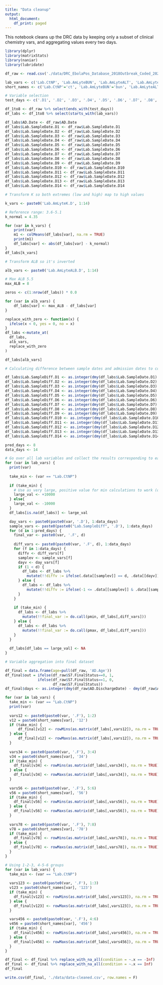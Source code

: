 ```yaml
---
title: "Data cleanup"
output:
  html_document:
    df_print: paged
---
```


This notebook cleans up the DRC data by keeping only a subset of clinical chemistry vars, and aggregating values every two days.

```r
library(dplyr)
library(matrixStats)
library(naniar)
library(lubridate)
```

```r
df_raw <- read.csv('./data/DRC_EbolaPos_Database_2018Outbreak_Coded_2021_08_13.csv', na.strings=c(""))
```

```r
lab_vars <- c('Lab.CtNP', 'Lab.AmLyteBUN', 'Lab.AmLyteALT', 'Lab.AmLyteAST', 'Lab.AmLyteCK', 'Lab.AmLyteALB', 'Lab.AmLyteK', 'Lab.AmLyteCRE', 'Lab.AmLyteCRP')
short_names <- c('Lab.CtNP'='ct', 'Lab.AmLyteBUN'='bun', 'Lab.AmLyteALT'='alt', 'Lab.AmLyteAST'='ast', 'Lab.AmLyteCK'='ck', 'Lab.AmLyteALB'='alb', 'Lab.AmLyteK'='k', 'Lab.AmLyteCRE'='cre', 'Lab.AmLyteCRP'='crp')
```

```r
# Variable selection
test_days <- c('.D1', '.D2', '.D3', '.D4', '.D5', '.D6', '.D7', '.D8', '.D9', '.D10', '.D11', '.D12', '.D13', '.D14')

df_1to8 <- df_raw %>% select(ends_with(test_days))
df_labs <- df_1to8 %>% select(starts_with(lab_vars))

df_labs$AD.Date <- df_raw$AD.Date
df_labs$Lab.SampleDate.D1 <- df_raw$Lab.SampleDate.D1
df_labs$Lab.SampleDate.D2 <- df_raw$Lab.SampleDate.D2
df_labs$Lab.SampleDate.D3 <- df_raw$Lab.SampleDate.D3
df_labs$Lab.SampleDate.D4 <- df_raw$Lab.SampleDate.D4
df_labs$Lab.SampleDate.D5 <- df_raw$Lab.SampleDate.D5
df_labs$Lab.SampleDate.D6 <- df_raw$Lab.SampleDate.D6
df_labs$Lab.SampleDate.D7 <- df_raw$Lab.SampleDate.D7
df_labs$Lab.SampleDate.D8 <- df_raw$Lab.SampleDate.D8
df_labs$Lab.SampleDate.D9 <- df_raw$Lab.SampleDate.D9
df_labs$Lab.SampleDate.D10 <- df_raw$Lab.SampleDate.D10
df_labs$Lab.SampleDate.D11 <- df_raw$Lab.SampleDate.D11
df_labs$Lab.SampleDate.D12 <- df_raw$Lab.SampleDate.D12
df_labs$Lab.SampleDate.D13 <- df_raw$Lab.SampleDate.D13
df_labs$Lab.SampleDate.D14 <- df_raw$Lab.SampleDate.D14
```

```r
# Transform K so both extremes (low and high) map to high values

k_vars <- paste0('Lab.AmLyteK.D', 1:14)

# Reference range: 3.6-5.1
k_normal = 4.35

for (var in k_vars) {
    print(var)
    m1 <- colMeans(df_labs[var], na.rm = TRUE)
    print(m1)
    df_labs[var] <- abs(df_labs[var] - k_normal)
}
df_labs[k_vars]
```

```r
# Transform ALB so it's inverted

alb_vars <- paste0('Lab.AmLyteALB.D', 1:14)

# Max ALB 5.5
max_ALB = 8

zeros <- c(1:nrow(df_labs)) * 0.0

for (var in alb_vars) {
    df_labs[var] <- max_ALB - df_labs[var]
}

replace_with_zero <- function(x) {
  ifelse(x < 0, yes = 0, no = x)
}
df_labs <-mutate_at(
  df_labs,
  alb_vars, 
  replace_with_zero
)

df_labs[alb_vars]

```

```r
# Calculating difference between sample dates and admission dates to correctly assign lab results to number of days after admission

df_labs$Lab.SampleDiff.D1 <- as.integer(dmy(df_labs$Lab.SampleDate.D1) - dmy(df_labs$AD.Date))
df_labs$Lab.SampleDiff.D2 <- as.integer(dmy(df_labs$Lab.SampleDate.D2) - dmy(df_labs$AD.Date))
df_labs$Lab.SampleDiff.D3 <- as.integer(dmy(df_labs$Lab.SampleDate.D3) - dmy(df_labs$AD.Date))
df_labs$Lab.SampleDiff.D4 <- as.integer(dmy(df_labs$Lab.SampleDate.D4) - dmy(df_labs$AD.Date))
df_labs$Lab.SampleDiff.D5 <- as.integer(dmy(df_labs$Lab.SampleDate.D5) - dmy(df_labs$AD.Date))
df_labs$Lab.SampleDiff.D6 <- as.integer(dmy(df_labs$Lab.SampleDate.D6) - dmy(df_labs$AD.Date))
df_labs$Lab.SampleDiff.D7 <- as.integer(dmy(df_labs$Lab.SampleDate.D7) - dmy(df_labs$AD.Date))
df_labs$Lab.SampleDiff.D8 <- as.integer(dmy(df_labs$Lab.SampleDate.D8) - dmy(df_labs$AD.Date))
df_labs$Lab.SampleDiff.D9 <- as.integer(dmy(df_labs$Lab.SampleDate.D9) - dmy(df_labs$AD.Date))
df_labs$Lab.SampleDiff.D10 <- as.integer(dmy(df_labs$Lab.SampleDate.D10) - dmy(df_labs$AD.Date))
df_labs$Lab.SampleDiff.D11 <- as.integer(dmy(df_labs$Lab.SampleDate.D11) - dmy(df_labs$AD.Date))
df_labs$Lab.SampleDiff.D12 <- as.integer(dmy(df_labs$Lab.SampleDate.D12) - dmy(df_labs$AD.Date))
df_labs$Lab.SampleDiff.D13 <- as.integer(dmy(df_labs$Lab.SampleDate.D13) - dmy(df_labs$AD.Date))
df_labs$Lab.SampleDiff.D14 <- as.integer(dmy(df_labs$Lab.SampleDate.D14) - dmy(df_labs$AD.Date))
```

```r

pred_days <- 8
data_days <- 14

# Go over all lab variables and collect the results corresponding to each day after admission up to data_days
for (var in lab_vars) {
  print(var)
  
  take_min <- (var == "Lab.CtNP")
  
  if (take_min) {
    # Use as very large, positive value for min calculations to work (otherwise NA always gets picked by min)
    large_val <- +10000
  } else{
    large_val <- -10000
  }
  df_labs[is.na(df_labs)] <- large_val  

  day_vars <- paste0(paste0(var, '.D'), 1:data_days)
  sample_vars <- paste0(paste0("Lab.SampleDiff", '.D'), 1:data_days)
  for (d in 1:pred_days) {
    final_var <- paste0(var, '.F', d)
    
    diff_vars <- paste0(paste0(var, '.F', d), 1:data_days)
    for (f in 1:data_days) {
      diffv <- diff_vars[f]
      samplev <- sample_vars[f]
      dayv <- day_vars[f]
      if (1 < d) {
        df_labs <- df_labs %>% 
          mutate(!!diffv := ifelse(.data[[samplev]] == d, .data[[dayv]], large_val))
      } else {
        df_labs <- df_labs %>% 
          mutate(!!diffv := ifelse(-1 <= .data[[samplev]] & .data[[samplev]] <= 1, .data[[dayv]], large_val))
      }
    }
    
    if (take_min) {
      df_labs <- df_labs %>% 
        mutate(!!final_var := do.call(pmin, df_labs[,diff_vars]))        
    } else {
      df_labs <- df_labs %>% 
        mutate(!!final_var := do.call(pmax, df_labs[,diff_vars]))  
    }
  }
  
  df_labs[df_labs == large_val] <- NA  
}
```

```r
# Variable aggregation into final dataset

df_final = data.frame(age=pull(df_raw, 'AD.Age'))
df_final$out = ifelse(df_raw$S7.FinalStatus==0, 1,
               ifelse(df_raw$S7.FinalStatus==1, 0, 
                      df_raw$S7.FinalStatus))
df_final$days <- as.integer(dmy(df_raw$AD.DischargeDate) - dmy(df_raw$AD.Date))

for (var in lab_vars) {
  take_min <- (var == "Lab.CtNP")
  print(var)
  
  vars12 <- paste0(paste0(var, '.F'), 1:2)
  v12 = paste0(short_names[var], '12')
  if (take_min) {
      df_final[v12] <- rowMins(as.matrix(df_labs[,vars12]), na.rm = TRUE)
  } else {
      df_final[v12] <- rowMaxs(as.matrix(df_labs[,vars12]), na.rm = TRUE)  
  }
  
  vars34 <- paste0(paste0(var, '.F'), 3:4)
  v34 = paste0(short_names[var], '34')
  if (take_min) {
    df_final[v34] <- rowMins(as.matrix(df_labs[,vars34]), na.rm = TRUE)
  } else {
    df_final[v34] <- rowMaxs(as.matrix(df_labs[,vars34]), na.rm = TRUE)
  }
  
  vars56 <- paste0(paste0(var, '.F'), 5:6)
  v56 = paste0(short_names[var], '56')
  if (take_min) {
    df_final[v56] <- rowMins(as.matrix(df_labs[,vars56]), na.rm = TRUE)
  } else {
    df_final[v56] <- rowMaxs(as.matrix(df_labs[,vars56]), na.rm = TRUE)
  }
  
  vars78 <- paste0(paste0(var, '.F'), 7:8)
  v78 = paste0(short_names[var], '78')
  if (take_min) {
    df_final[v78] <- rowMins(as.matrix(df_labs[,vars78]), na.rm = TRUE)
  } else {
    df_final[v78] <- rowMaxs(as.matrix(df_labs[,vars78]), na.rm = TRUE)
  }  
}

# Using 1-2-3, 4-5-6 groups
for (var in lab_vars) {
  take_min <- (var == "Lab.CtNP")
  
  vars123 <- paste0(paste0(var, '.F'), 1:3)
  v123 = paste0(short_names[var], '123')
  if (take_min) {
    df_final[v123] <- rowMins(as.matrix(df_labs[,vars123]), na.rm = TRUE)
  } else {
    df_final[v123] <- rowMaxs(as.matrix(df_labs[,vars123]), na.rm = TRUE)
  }

  vars456 <- paste0(paste0(var, '.F'), 4:6)
  v456 = paste0(short_names[var], '456')
  if (take_min) {
    df_final[v456] <- rowMins(as.matrix(df_labs[,vars456]), na.rm = TRUE)
  } else {
    df_final[v456] <- rowMaxs(as.matrix(df_labs[,vars456]), na.rm = TRUE)
  }
}

df_final <- df_final %>% replace_with_na_all(condition = ~.x == -Inf)
df_final <- df_final %>% replace_with_na_all(condition = ~.x == Inf)
df_final
```


```r
write.csv(df_final, './data/data-cleaned.csv', row.names = F)
```